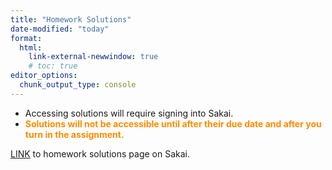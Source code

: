 ```yaml
---
title: "Homework Solutions"
date-modified: "today"
format: 
  html:
    link-external-newwindow: true
    # toc: true
editor_options: 
  chunk_output_type: console
---
```


::: callout-note
* Accessing solutions will require signing into Sakai. 
* **[Solutions will not be accessible until after their due date and after you turn in the assignment.]{style="color:darkorange"}** 

:::

[LINK](https://sakai.ohsu.edu/portal/site/BSTA-511-1-AA-F24/tool/07426483-9125-4418-b74f-996db41be3c0/ShowPage?returnView=&studentItemId=0&backPath=&bltiAppStores=false&errorMessage=&clearAttr=&messageId=&source=&title=&newTopLevel=false&sendingPage=205996&postedComment=false&addBefore=&itemId=5293690&path=push&reviewAssessment=false&topicId=&addTool=-1&recheck=&id=&forumId=) to homework solutions page on Sakai.

